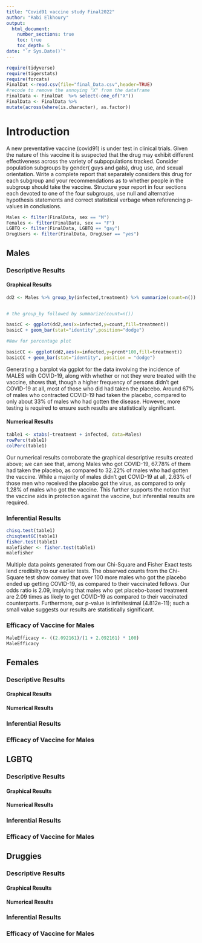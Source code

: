 ```yaml
---
title: "Covid91 vaccine study Final2022"
author: "Rabi Elkhoury"
output: 
  html_document:
    number_sections: true
    toc: true
    toc_depth: 5
date: "`r Sys.Date()`" 
---
```


```r
require(tidyverse)
require(tigerstats)
require(forcats)
FinalDat <-read.csv(file="final_Data.csv",header=TRUE)
#recode to remove the annoying "X" from the dataframe
FinalData <- FinalDat  %>% select(-one_of("X"))
FinalData <- FinalData %>%
mutate(across(where(is.character), as.factor))
```

# Introduction

A new  preventative vaccine (covid91) is under test in clinical trials. Given the nature of this vaccine it is suspected that the drug may exhibit different effectiveness across the variety of subpopulations tracked. Consider population subgroups by gender( guys and gals), drug use, and sexual orientation. Write a complete report that separately considers this drug for each subgroup and your recommendations as to whether people in the subgroup should take the vaccine. Structure your report in four sections each devoted to one of the four subgroups, use null and alternative hypothesis statements and correct statistical verbage when referencing p-values in conclusions.

```r
Males <- filter(FinalData, sex == "M")
Females <- filter(FinalData, sex == "F")
LGBTQ <- filter(FinalData, LGBTQ == "gay")
DrugUsers <- filter(FinalData, DrugUser == "yes")
```



## Males


### Descriptive Results

#### Graphical Results
```r
dd2 <- Males %>% group_by(infected,treatment) %>% summarize(count=n()) %>% mutate(prcnt=count/sum(count))


# the group_by followed by summarize(count=n())

basicC <- ggplot(dd2,aes(x=infected,y=count,fill=treatment))
basicC + geom_bar(stat="identity",position="dodge")

#Now for percentage plot

basicCC <- ggplot(dd2,aes(x=infected,y=prcnt*100,fill=treatment)) 
basicCC + geom_bar(stat="identity", position = "dodge")
```

Generating a barplot via ggplot for the data involving the incidence of MALES with COVID-19, along with whether or not they were treated with the vaccine, shows that, though a higher frequency of persons didn't get COVID-19 at all, most of those who did had taken the placebo.  Around 67% of males who contracted COVID-19 had taken the placebo, compared to only about 33% of males who had gotten the disease.  However, more testing is required to ensure such results are statistically significant.  


#### Numerical Results
```r
table1 <- xtabs(~treatment + infected, data=Males)
rowPerc(table1)
colPerc(table1)
```
Our numerical results corroborate the graphical descriptive results created above; we can see that, among Males who got COVID-19, 67.78% of them had taken the placebo, as compared to 32.22% of males who had gotten the vaccine.  While a majority of males didn't get COVID-19 at all, 2.63% of those men who received the placebo got the virus, as compared to only 1.28% of males who got the vaccine.  This further supports the notion that the vaccine aids in protection against the vaccine, but inferential results are required. 



### Inferential Results
```r
chisq.test(table1)
chisqtestGC(table1)
fisher.test(table1)
malefisher <- fisher.test(table1)
malefisher
```
Multiple data points generated from our Chi-Square and Fisher Exact tests lend credibilty to our earlier tests.  The observed counts from the Chi-Square test show convey that over 100 more males who got the placebo ended up getting COVID-19, as compared to their vaccinated fellows.  Our odds ratio is 2.09, implying that males who get placebo-based treatment are 2.09 times as likely to get COVID-19 as compared to their vaccinated counterparts.  Furthermore, our p-value is infinitesimal (4.812e-11); such a small value suggests our results are statistically significant.  





### Efficacy of Vaccine for Males
```r
MaleEfficacy <- ((2.092161)/(1 + 2.092161) * 100)
MaleEfficacy
```





## Females




### Descriptive Results





#### Graphical Results







#### Numerical Results



### Inferential Results




### Efficacy of Vaccine for Males




## LGBTQ

### Descriptive Results


#### Graphical Results




#### Numerical Results



### Inferential Results




### Efficacy of Vaccine for Males





## Druggies

### Descriptive Results


#### Graphical Results




#### Numerical Results



### Inferential Results




### Efficacy of Vaccine for Males






